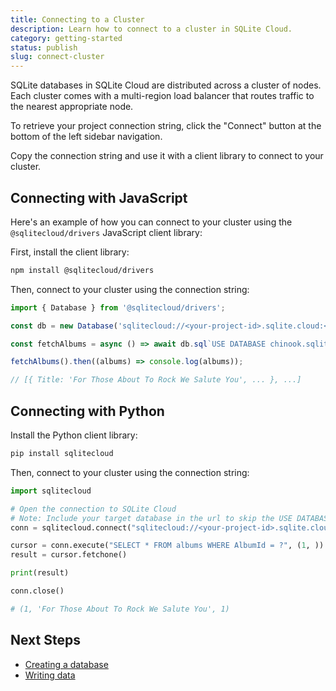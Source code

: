 ```yaml
---
title: Connecting to a Cluster
description: Learn how to connect to a cluster in SQLite Cloud.
category: getting-started
status: publish
slug: connect-cluster
---
```


SQLite databases in SQLite Cloud are distributed across a cluster of nodes. Each cluster comes with a multi-region load balancer that routes traffic to the nearest appropriate node.

To retrieve your project connection string, click the "Connect" button at the bottom of the left sidebar navigation. 

Copy the connection string and use it with a client library to connect to your cluster.

## Connecting with JavaScript
Here's an example of how you can connect to your cluster using the `@sqlitecloud/drivers` JavaScript client library:

First, install the client library:

```bash
npm install @sqlitecloud/drivers
```

Then, connect to your cluster using the connection string:

```javascript
import { Database } from '@sqlitecloud/drivers';

const db = new Database('sqlitecloud://<your-project-id>.sqlite.cloud:<your-host-port>?apikey=<your-api-key>')

const fetchAlbums = async () => await db.sql`USE DATABASE chinook.sqlite; SELECT * FROM albums;`;

fetchAlbums().then((albums) => console.log(albums));

// [{ Title: 'For Those About To Rock We Salute You', ... }, ...]
```

## Connecting with Python
Install the Python client library:

```bash
pip install sqlitecloud
```

Then, connect to your cluster using the connection string:

```python
import sqlitecloud

# Open the connection to SQLite Cloud
# Note: Include your target database in the url to skip the USE DATABASE command
conn = sqlitecloud.connect("sqlitecloud://<your-project-id>.sqlite.cloud:<your-host-port>?apikey=<your-api-key>")

cursor = conn.execute("SELECT * FROM albums WHERE AlbumId = ?", (1, ))
result = cursor.fetchone()

print(result)

conn.close()

# (1, 'For Those About To Rock We Salute You', 1)
```

## Next Steps
- [Creating a database](/docs/create-database)
- [Writing data](/docs/write-data)
